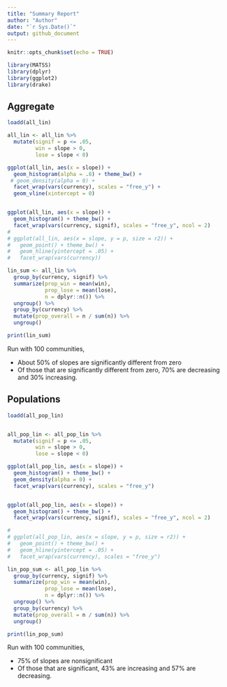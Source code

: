 ```yaml
---
title: "Summary Report"
author: "Author"
date: "`r Sys.Date()`"
output: github_document
---
```


```r
knitr::opts_chunk$set(echo = TRUE)

library(MATSS)
library(dplyr)
library(ggplot2)
library(drake)
```

## Aggregate

```r

loadd(all_lin)

```

```r

all_lin <- all_lin %>%
  mutate(signif = p <= .05,
         win = slope > 0,
         lose = slope < 0)

ggplot(all_lin, aes(x = slope)) +
  geom_histogram(alpha = .8) + theme_bw() + 
 # geom_density(alpha = 0) +
  facet_wrap(vars(currency), scales = "free_y") +
  geom_vline(xintercept = 0)


ggplot(all_lin, aes(x = slope)) +
  geom_histogram() + theme_bw() + 
  facet_wrap(vars(currency, signif), scales = "free_y", ncol = 2) 
# 
# ggplot(all_lin, aes(x = slope, y = p, size = r2)) +
#   geom_point() + theme_bw() + 
#   geom_hline(yintercept = .05) +
#   facet_wrap(vars(currency))
```

```r
lin_sum <- all_lin %>%
  group_by(currency, signif) %>%
  summarize(prop_win = mean(win),
            prop_lose = mean(lose),
            n = dplyr::n()) %>%
  ungroup() %>%
  group_by(currency) %>%
  mutate(prop_overall = n / sum(n)) %>%
  ungroup()

print(lin_sum)

```

Run with 100 communities,

* About 50% of slopes are significantly different from zero
* Of those that are significantly different from zero, 70% are decreasing and 30% increasing. 

## Populations

```r

loadd(all_pop_lin)


all_pop_lin <- all_pop_lin %>%
  mutate(signif = p <= .05,
         win = slope > 0,
         lose = slope < 0)

ggplot(all_pop_lin, aes(x = slope)) +
  geom_histogram() + theme_bw() + 
  geom_density(alpha = 0) +
  facet_wrap(vars(currency), scales = "free_y")


ggplot(all_pop_lin, aes(x = slope)) +
  geom_histogram() + theme_bw() + 
  facet_wrap(vars(currency, signif), scales = "free_y", ncol = 2)

# 
# ggplot(all_pop_lin, aes(x = slope, y = p, size = r2)) +
#   geom_point() + theme_bw() + 
#   geom_hline(yintercept = .05) +
#   facet_wrap(vars(currency), scales = "free_y")

lin_pop_sum <- all_pop_lin %>%
  group_by(currency, signif) %>%
  summarize(prop_win = mean(win),
            prop_lose = mean(lose),
            n = dplyr::n()) %>%
  ungroup() %>%
  group_by(currency) %>%
  mutate(prop_overall = n / sum(n)) %>%
  ungroup()

print(lin_pop_sum)


```

Run with 100 communities,

- 75% of slopes are nonsignificant
- Of those that are significant, 43% are increasing and 57% are decreasing. 
